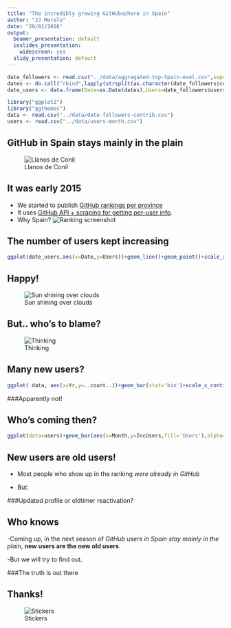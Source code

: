 ```yaml
---
title: "The incredibly growing GitHubsphere in Spain"
author: "JJ Merelo"
date: "28/01/2016"
output:
  beamer_presentation: default
  ioslides_presentation:
    widescreen: yes
  slidy_presentation: default
---
```


```r
date_followers <- read.csv("../data/aggregated-top-Spain-evol.csv",sep=";")
dates <- do.call("rbind",lapply(strsplit(as.character(date_followers$commitdate)," "),"[",1))
date_users <- data.frame(Date=as.Date(dates),Users=date_followers$users)

library("ggplot2")
library("ggthemes")
data <- read.csv("../data/date-followers-contrib.csv")
users <- read.csv("../data/users-month.csv")
```

## GitHub in Spain stays mainly in the plain

![Llanos de Conil](https://farm9.staticflickr.com/8353/8264219867_2c15f6160c_b_d.jpg)

## It was early 2015

- We started to publish [GitHub rankings per province](https://github.com/JJ/top-github-users-data/blob/master/formatted/top-alt-Spain.md)
- It uses [GitHub API + scraping for getting per-user info](https://github.com/JJ/github-city-rankings).
- Why Spain?
![Ranking screenshot](ranking.png)

## The number of users kept increasing

```r
ggplot(date_users,aes(x=Date,y=Users))+geom_line()+geom_point()+scale_x_date()+ theme_tufte()
```

## Happy!

![Sun shining over clouds](https://farm3.staticflickr.com/2144/1710954696_550f4e7163_b_d.jpg)

## But.. who's to blame?

![Thinking](https://farm2.staticflickr.com/1010/1256124266_cebbfca7f0_b_d.jpg)

## Many new users?

```r
ggplot( data, aes(x=Yr,y=..count..))+geom_bar(stat='bin')+scale_x_continuous(breaks=c(2007:2016))+  theme_tufte()
```

###Apparently not!

## Who's coming then?

```r
ggplot(data=users)+geom_bar(aes(x=Month,y=IncUsers,fill='Users'),alpha=.3,stat='identity')+geom_bar(aes(x=Month,y=NewUsers,fill='New Users'),stat='identity')+theme_tufte()+ theme(axis.text.x = element_text(angle = 90, hjust = 1))
```

## New users are old users!

- Most people who show up in the ranking *were already in GitHub*

- But: 

###Updated profile or oldtimer reactivation?

## Who knows

-Coming up, in the next season of *GitHub users in Spain stay mainly in the plain*, **new users are the new old users**.

-But we will try to find out.

###The truth is out there

## Thanks!

![Stickers](https://farm1.staticflickr.com/714/21903810353_e0a2ef5ddc_k_d.jpg)
